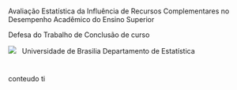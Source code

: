 # {.slide}


[Avaliação Estatística da Influência de Recursos Complementares no Desempenho Acadêmico do Ensino Superior]{.titulo-capa #title}

::: {.subtitulo-capa}
[Defesa do Trabalho de Conclusão de curso]{.natureza #natureza-projeto}
:::

<!-- Rodapé customizado para CAPA -->
:::{.footer-custom}
:::{.footer-content}
  ![](/ac/img/unb-logo.png)
  [&nbsp;]{.line-vertical}
  [Universidade de Brasilia]{.footer-texto-unb}
  [Departamento de Estatística]{.footer-texto-dep}

:::
:::

# {.slide}

conteudo
ti

# {.slide-tcc}
